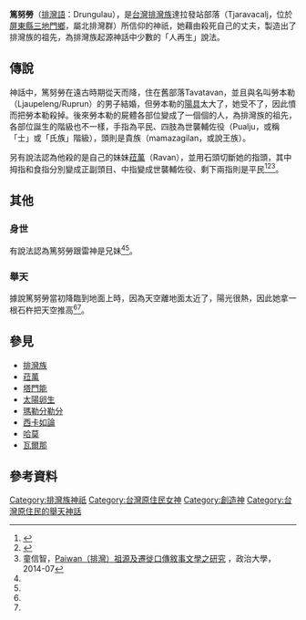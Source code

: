 '''篤努勞'''（[[排灣語|排灣語]]：Drungulau），是[[台灣|台灣]][[排灣族|排灣族]]達拉發站部落（Tjaravacalj，位於[[屏東縣|屏東縣]][[三地門鄉|三地門鄉]]，屬北排灣群）所信仰的神祇，她藉由殺死自己的丈夫，製造出了排灣族的祖先，為排灣族起源神話中少數的「人再生」說法。

==傳說==
神話中，篤努勞在遠古時期從天而降，住在舊部落Tavatavan，並且與名叫勞本勒（Ljaupeleng/Ruprun）的男子結婚，但勞本勒的[[陽具|陽具]]太大了，她受不了，因此憤而把勞本勒殺掉。後來勞本勒的屍體各部位變成了一個個的人，為排灣族的祖先，各部位誕生的階級也不一樣，手指為平民、四肢為世襲輔佐役（Pualju，或稱「士」或「氏族」階級），頭則是貴族（mamazagilan，或說王族）。

另有說法認為他殺的是自己的妹妹[[菈萬|菈萬]]（Ravan），並用石頭切斷她的指頭，其中拇指和食指分別變成正副頭目、中指變成世襲輔佐役、剩下兩指則是平民<ref name="排灣族傳說集">{{cite book|author=小林保祥|title=排灣族傳說集－台灣原住民研究資料叢書2|url=https://www.sanmin.com.tw/product/index/001570588|publisher=南天|date=1998|isbn=9789576384769|access-date=2020-12-07|archive-date=2020-07-20|archive-url=https://web.archive.org/web/20200720114932/https://www.sanmin.com.tw/product/index/001570588|dead-url=no}}</ref><ref name="番族慣習調查報告書 排灣族">{{cite book |author=小島由道、安原信三、小林保祥|title=《番族慣習調查報告書 排灣族》 |publisher=臺灣總督府臨時臺灣舊慣調查會|year=1920 |isbn=9576719739}}</ref><ref name="Paiwan（排灣）祖源及遷徙口傳敘事文學之研究">童信智，[https://nccur.lib.nccu.edu.tw/bitstream/140.119/74933/1/950301.pdf Paiwan（排灣）祖源及遷徙口傳敘事文學之研究] {{Wayback|url=https://nccur.lib.nccu.edu.tw/bitstream/140.119/74933/1/950301.pdf |date=20170808050822 }}，政治大學，2014-07</ref>。
==其他==
===身世===
有說法認為篤努勞跟雷神是兄妹<ref name="番族慣習調查報告書 排灣族"/><ref name="Paiwan（排灣）祖源及遷徙口傳敘事文學之研究"/>。
===舉天===
據說篤努勞當初降臨到地面上時，因為天空離地面太近了，陽光很熱，因此她拿一根石杵把天空推高<ref name="番族慣習調查報告書 排灣族"/><ref name="Paiwan（排灣）祖源及遷徙口傳敘事文學之研究"/>。
==參見==
*[[排灣族|排灣族]]
*[[菈萬|菈萬]]
*[[塔門能|塔門能]]
*[[太陽卵生|太陽卵生]]
*[[瑪勒分勒分|瑪勒分勒分]]
*[[西卡如論|西卡如論]]
*[[哈莫|哈莫]]
*[[瓦爾那|瓦爾那]]

==參考資料==
{{reflist}}

[[Category:排灣族神祇|Category:排灣族神祇]]
[[Category:台灣原住民女神|Category:台灣原住民女神]]
[[Category:創造神|Category:創造神]]
[[Category:台灣原住民的舉天神話|Category:台灣原住民的舉天神話]]
{{Myth-stub}}